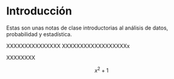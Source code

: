 # Introducción

Estas son unas notas de clase introductorias al análisis de datos, probabilidad y estadística.

::: {callout-definicion}
XXXXXXXXXXXXXXX XXXXXXXXXXXXXXXXXXx

XXXXXXXX

$$x^2+1$$
:::
